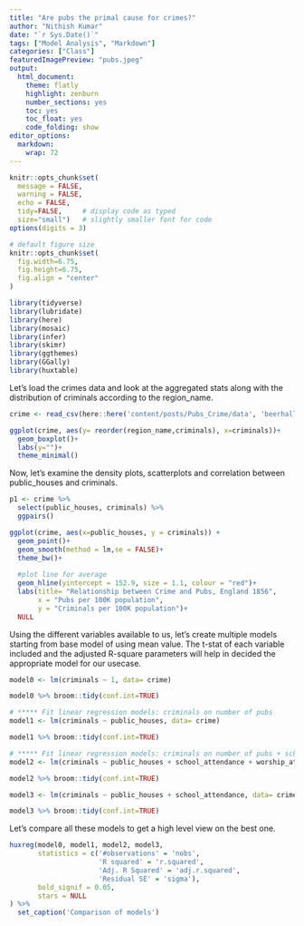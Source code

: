 ```yaml
---
title: "Are pubs the primal cause for crimes?"
author: "Nithish Kumar"
date: "`r Sys.Date()`"
tags: ["Model Analysis", "Markdown"]
categories: ["Class"]
featuredImagePreview: "pubs.jpeg"
output:
  html_document:
    theme: flatly
    highlight: zenburn
    number_sections: yes
    toc: yes
    toc_float: yes
    code_folding: show
editor_options: 
  markdown: 
    wrap: 72
---
```


```r
knitr::opts_chunk$set(
  message = FALSE, 
  warning = FALSE, 
  echo = FALSE,
  tidy=FALSE,     # display code as typed
  size="small")   # slightly smaller font for code
options(digits = 3)

# default figure size
knitr::opts_chunk$set(
  fig.width=6.75, 
  fig.height=6.75,
  fig.align = "center"
)
```

```r
library(tidyverse)
library(lubridate)
library(here)
library(mosaic)
library(infer)
library(skimr)
library(ggthemes)
library(GGally)
library(huxtable)
```

Let's load the crimes data and look at the aggregated stats along with the distribution of criminals according to the region_name. 
```r
crime <- read_csv(here::here('content/posts/Pubs_Crime/data', 'beerhall.csv'))
```

```r
ggplot(crime, aes(y= reorder(region_name,criminals), x=criminals))+
  geom_boxplot()+
  labs(y="")+
  theme_minimal()
```

Now, let's examine the density plots, scatterplots and correlation between public_houses and criminals.

```r
p1 <- crime %>% 
  select(public_houses, criminals) %>% 
  ggpairs()
```

```r
ggplot(crime, aes(x=public_houses, y = criminals)) +
  geom_point()+
  geom_smooth(method = lm,se = FALSE)+
  theme_bw()+
  
  #plot line for average
  geom_hline(yintercept = 152.9, size = 1.1, colour = "red")+
  labs(title= "Relationship between Crime and Pubs, England 1856",
       x = "Pubs per 100K population",
       y = "Criminals per 100K population")+
  NULL
```

Using the different variables available to us, let's create multiple models starting from base model of using mean value. The t-stat of each variable included and the adjusted R-square parameters will help in decided the appropriate model for our usecase. 

```r
model0 <- lm(criminals ~ 1, data= crime)

model0 %>% broom::tidy(conf.int=TRUE)

# ***** Fit linear regression models: criminals on number of pubs
model1 <- lm(criminals ~ public_houses, data= crime)

model1 %>% broom::tidy(conf.int=TRUE)

# ***** Fit linear regression models: criminals on number of pubs + school + church attendance
model2 <- lm(criminals ~ public_houses + school_attendance + worship_attendance, data= crime)

model2 %>% broom::tidy(conf.int=TRUE)

model3 <- lm(criminals ~ public_houses + school_attendance, data= crime)

model3 %>% broom::tidy(conf.int=TRUE)
```

Let's compare all these models to get a high level view on the best one.
```r
huxreg(model0, model1, model2, model3,
       statistics = c('#observations' = 'nobs', 
                      'R squared' = 'r.squared', 
                      'Adj. R Squared' = 'adj.r.squared', 
                      'Residual SE' = 'sigma'), 
       bold_signif = 0.05, 
       stars = NULL
) %>% 
  set_caption('Comparison of models')
```

